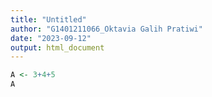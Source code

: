 ```yaml
---
title: "Untitled"
author: "G1401211066_Oktavia Galih Pratiwi"
date: "2023-09-12"
output: html_document
---
```


```r
A <- 3+4+5
A
```


